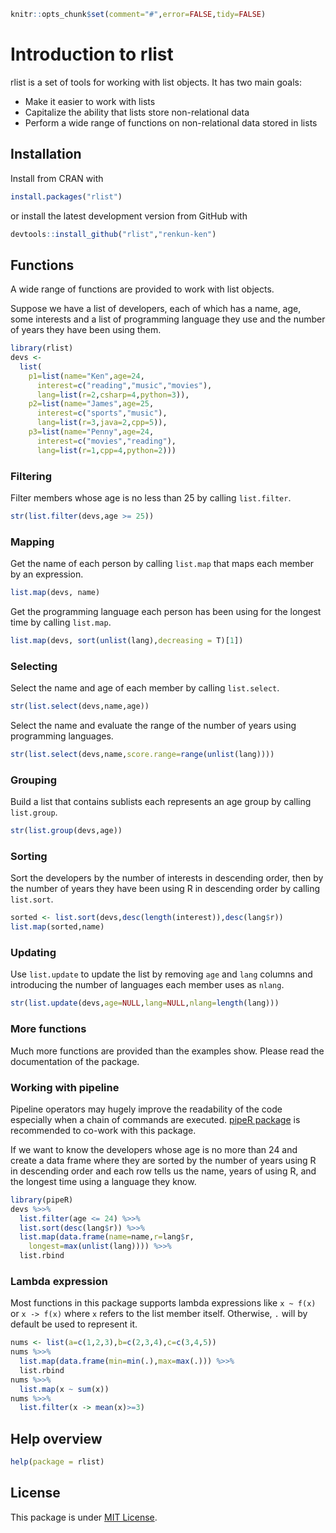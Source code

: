 <!--
%\VignetteEngine{knitr}
%\VignetteIndexEntry{Introduction to rlist}
-->

```r
knitr::opts_chunk$set(comment="#",error=FALSE,tidy=FALSE)
```

# Introduction to rlist

rlist is a set of tools for working with list objects. It has two main goals:

- Make it easier to work with lists
- Capitalize the ability that lists store non-relational data
- Perform a wide range of functions on non-relational data stored in lists

## Installation

Install from CRAN with

```r
install.packages("rlist")
```

or install the latest development version from GitHub with

```r
devtools::install_github("rlist","renkun-ken")
```

## Functions

A wide range of functions are provided to work with list objects.

Suppose we have a list of developers, each of which has a name, age, some interests and a list of programming language they use and the number of years they have been using them.

```r
library(rlist)
devs <- 
  list(
    p1=list(name="Ken",age=24,
      interest=c("reading","music","movies"),
      lang=list(r=2,csharp=4,python=3)),
    p2=list(name="James",age=25,
      interest=c("sports","music"),
      lang=list(r=3,java=2,cpp=5)),
    p3=list(name="Penny",age=24,
      interest=c("movies","reading"),
      lang=list(r=1,cpp=4,python=2)))
```

### Filtering

Filter members whose age is no less than 25 by calling `list.filter`.

```r
str(list.filter(devs,age >= 25))
```

### Mapping

Get the name of each person by calling `list.map` that maps each member by an expression.

```r
list.map(devs, name)
```

Get the programming language each person has been using for the longest time by calling `list.map`.

```r
list.map(devs, sort(unlist(lang),decreasing = T)[1])
```

### Selecting

Select the name and age of each member by calling `list.select`.

```r
str(list.select(devs,name,age))
```

Select the name and evaluate the range of the number of years using programming languages.

```r
str(list.select(devs,name,score.range=range(unlist(lang))))
```

### Grouping

Build a list that contains sublists each represents an age group by calling `list.group`.

```r
str(list.group(devs,age))
```

### Sorting

Sort the developers by the number of interests in descending order, then by the number of years they have been using R in descending order by calling `list.sort`.

```r
sorted <- list.sort(devs,desc(length(interest)),desc(lang$r))
list.map(sorted,name)
```

### Updating

Use `list.update` to update the list by removing `age` and `lang` columns and introducing the number of languages each member uses as `nlang`.

```r
str(list.update(devs,age=NULL,lang=NULL,nlang=length(lang)))
```

### More functions

Much more functions are provided than the examples show. Please read the documentation of the package.

### Working with pipeline

Pipeline operators may hugely improve the readability of the code especially when a chain of commands are executed. [pipeR package](http://renkun.me/pipeR) is recommended to co-work with this package.

If we want to know the developers whose age is no more than 24 and create a data frame where they are sorted by the number of years using R in descending order and each row tells us the name, years of using R, and the longest time using a language they know.

```r
library(pipeR)
devs %>>%
  list.filter(age <= 24) %>>%
  list.sort(desc(lang$r)) %>>%
  list.map(data.frame(name=name,r=lang$r,
    longest=max(unlist(lang)))) %>>%
  list.rbind
```

### Lambda expression

Most functions in this package supports lambda expressions like `x ~ f(x)` or `x -> f(x)` where `x` refers to the list member itself. Otherwise, `.` will by default be used to represent it.

```r
nums <- list(a=c(1,2,3),b=c(2,3,4),c=c(3,4,5))
nums %>>%
  list.map(data.frame(min=min(.),max=max(.))) %>>%
  list.rbind
nums %>>%
  list.map(x ~ sum(x))
nums %>>%
  list.filter(x -> mean(x)>=3)
```

## Help overview

```r
help(package = rlist)
```

## License

This package is under [MIT License](http://opensource.org/licenses/MIT).
